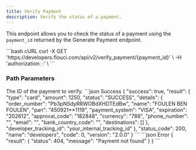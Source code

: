 ```yaml
---
title: Verify Payment
description: Verify the status of a payment.
---
```


This endpoint allows you to check the status of a payment using the `payment_id` returned by the Generate Payment endpoint.

<RequestExample>
```bash cURL
curl -X GET 'https://developers.flouci.com/api/v2/verify_payment/{payment_id}' \
  -H 'authorization: <APP_PUBLIC>:<APP_SECRET>' \
```
</RequestExample>

### Path Parameters

<ParamField path="payment_id" type="string" required>
  The ID of the payment to verify.
</ParamField>


<ResponseExample>
```json Success
{
    "success": true,
    "result": {
        "type": "card",
        "amount": 1250,
        "status": "SUCCESS",
        "details": {
            "order_number": "Pb3pNSdyRRWOBdXHDTEdBw",
            "name": "FOULEN BEN FOULEN",
            "pan": "450921**1119",
            "payment_system": "VISA",
            "expiration": "202612",
            "approval_code": "182848",
            "currency": "788",
            "phone_number": "",
            "email": "",
            "bank_country_code": "",
            "destinations": []
        },
        "developer_tracking_id": "your_internal_tracking_id"
    },
    "status_code": 200,
    "name": "developers",
    "code": 0,
    "version": "2.0.0"
}
```
```json Error
{
  "result": {
    "status": 404,
    "message": "Payment not found"
  }
}
```
</ResponseExample>

